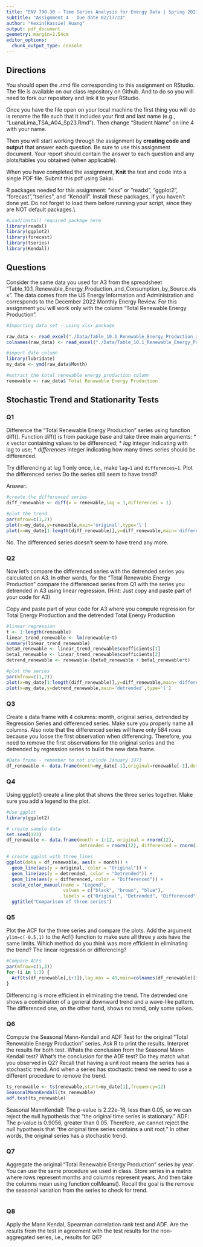```yaml
---
title: "ENV 790.30 - Time Series Analysis for Energy Data | Spring 2023"
subtitle: "Assignment 4 - Due date 02/17/23"
author: "Kexin(Kassie) Huang"
output: pdf_document
geometry: margin=2.54cm
editor_options: 
  chunk_output_type: console
---
```

  
## Directions
  
You should open the .rmd file corresponding to this assignment on RStudio. The file is available on our class repository on Github. And to do so you will need to fork our repository and link it to your RStudio.  

Once you have the file open on your local machine the first thing you will do is rename the file such that it includes your first and last name (e.g., "LuanaLima_TSA_A04_Sp23.Rmd"). Then change "Student Name" on line 4 with your name. 

Then you will start working through the assignment by  **creating code and output** that answer each question. Be sure to use this assignment document. Your report should contain the answer to each question and any plots/tables you obtained (when applicable).

When you have completed the assignment, **Knit** the text and code into a single PDF file. Submit this pdf using Sakai. 

R packages needed for this assignment: "xlsx" or "readxl", "ggplot2", "forecast","tseries", and "Kendall". Install these packages, if you haven't done yet. Do not forget to load them before running your script, since they are NOT default packages.\\

```r
#Load/install required package here
library(readxl)
library(ggplot2)
library(forecast)
library(tseries)
library(Kendall)

```

## Questions 

Consider the same data you used for A3 from the spreadsheet "Table_10.1_Renewable_Energy_Production_and_Consumption_by_Source.xlsx". The data comes from the US Energy Information and Administration and corresponds to the December 2022 Monthly Energy Review. For this assignment you will work only with the column "Total Renewable Energy Production". 


```r
#Importing data set - using xlsx package

raw_data <- read_excel("./Data/Table_10.1_Renewable_Energy_Production_and_Consumption_by_Source.xlsx",skip=12,col_names = FALSE)
colnames(raw_data) <- read_excel("./Data/Table_10.1_Renewable_Energy_Production_and_Consumption_by_Source.xlsx",skip=10,n_max = 1,col_names = FALSE)

#import date column
library(lubridate)
my_date <- ymd(raw_data$Month)

#extract the total renewable energy production column
renewable <- raw_data$`Total Renewable Energy Production`

```


## Stochastic Trend and Stationarity Tests

### Q1

Difference the "Total Renewable Energy Production" series using function diff(). Function diff() is from package base and take three main arguments:
* *x* vector containing values to be differenced;
* *lag* integer indicating with lag to use;
* *differences* integer indicating how many times series should be differenced.

Try differencing at lag 1 only once, i.e., make `lag=1` and `differences=1`. Plot the differenced series Do the series still seem to have trend?

Answer:
```r
#create the differenced series
diff_renewable <- diff(x = renewable,lag = 1,differences = 1)

#plot the trend
par(mfrow=c(1,2))
plot(x=my_date,y=renewable,main='original',type='l')
plot(x=my_date[1:length(diff_renewable)],y=diff_renewable,main='differenced',type='l')
```

No. The differenced series doesn't seem to have trend any more.

### Q2

Now let's compare the differenced series with the detrended series you calculated on A3. In other words, for the "Total Renewable Energy Production" compare the differenced series from Q1 with the series you detrended in A3 using linear regression. (Hint: Just copy and paste part of your code for A3)

Copy and paste part of your code for A3 where you compute regression for Total Energy Production and the detrended Total Energy Production

```r

#linear regression
t <- 1:length(renewable)
linear_trend_renewable <- lm(renewable~t)
summary(linear_trend_renewable)
beta0_renewable <- linear_trend_renewable$coefficients[1]
beta1_renewable <- linear_trend_renewable$coefficients[2]
detrend_renewable <- renewable-(beta0_renewable + beta1_renewable*t)

#plot the series
par(mfrow=c(1,2))
plot(x=my_date[1:length(diff_renewable)],y=diff_renewable,main='differenced',type='l')
plot(x=my_date,y=detrend_renewable,main='detrended',type='l')
```

### Q3
Create a data frame with 4 columns: month, original series, detrended by Regression Series and differenced series. Make sure you properly name all columns. Also note that the differenced series will have only 584 rows because you loose the first observation when differencing. Therefore, you need to remove the first observations for the original series and the detrended by regression series to build the new data frame.

```r
#Data frame - remember to not include January 1973
df_renewable <- data.frame(month=my_date[-1],original=renewable[-1],detrended=detrend_renewable[-1],differenced=diff_renewable)

```

### Q4
Using ggplot() create a line plot that shows the three series together. Make sure you add a legend to the plot.

```r
#Use ggplot
library(ggplot2)

# create sample data
set.seed(123)
df_renewable <- data.frame(month = 1:12, original = rnorm(12), 
                           detrended = rnorm(12), differenced = rnorm(12))

# create ggplot with three lines
ggplot(data = df_renewable, aes(x = month)) +
  geom_line(aes(y = original, color = "Original")) +
  geom_line(aes(y = detrended, color = "Detrended")) +
  geom_line(aes(y = differenced, color = "Differenced")) +
  scale_color_manual(name = "Legend", 
                     values = c("black", "brown", "blue"), 
                     labels = c("Original", "Detrended", "Differenced")) +
  ggtitle("Comparison of three series")

```


### Q5
Plot the ACF for the three series and compare the plots. Add the argument `ylim=c(-0.5,1)` to the Acf() function to make sure all three y axis have the same limits. Which method do you think was more efficient in eliminating the trend? The linear regression or differencing?

```r
#Compare ACFs
par(mfrow=c(1,3))
for (i in 1:3) {
  Acf(ts(df_renewable[,i+1]),lag.max = 40,main=colnames(df_renewable)[i+1],ylim=c(-0.5,1))
}

```
Differencing is more efficient in eliminating the trend. The detrended one shows a combination of a general downward trend and a wave-like pattern. The differenced one, on the other hand, shows no trend, only some spikes.

### Q6
Compute the Seasonal Mann-Kendall and ADF Test for the original "Total Renewable Energy Production" series. Ask R to print the results. Interpret the results for both test. Whats the conclusion from the Seasonal Mann Kendall test? What's the conclusion for the ADF test? Do they match what you observed in Q2? Recall that having a unit root means the series has a stochastic trend. And when a series has stochastic trend we need to use a different procedure to remove the trend.

```r
ts_renewable <- ts(renewable,start=my_date[1],frequency=12)
SeasonalMannKendall(ts_renewable)
adf.test(ts_renewable)

```

Seasonal MannKendall:
The p-value is 2.22e-16, less than 0.05, so we can reject the null hypothesis that "the original time series is stationary."
ADF:
The p-value is 0.9056, greater than 0.05. Therefore, we cannot reject the null hypothesis that "the original time series contains a unit root." In other words, the original series has a stochastic trend.

### Q7

Aggregate the original "Total Renewable Energy Production" series by year. You can use the same procedure we used in class. Store series in a matrix where rows represent months and columns represent years. And then take the columns mean using function colMeans(). Recall the goal is the remove the seasonal variation from the series to check for trend. 

```r

```

### Q8

Apply the Mann Kendal, Spearman correlation rank test and ADF. Are the results from the test in agreement with the test results for the non-aggregated series, i.e., results for Q6?

```r

```

